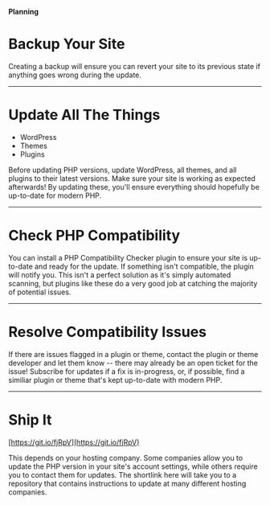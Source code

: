 **Planning**


# Backup Your Site

<Notes>
	Creating a backup will ensure you can revert your site to its previous state if anything goes wrong during the update.
</Notes>

---

# Update All The Things

* WordPress
* Themes
* Plugins

<Notes>
	Before updating PHP versions, update WordPress, all themes, and all plugins to their latest versions.
	Make sure your site is working as expected afterwards! 
	By updating these, you'll ensure everything should hopefully be up-to-date for modern PHP.
</Notes>

--- 

# Check PHP Compatibility

<Notes>
	You can install a PHP Compatibility Checker plugin to ensure your site is up-to-date and ready for the update.
	If something isn't compatible, the plugin will notify you. 
	This isn't a perfect solution as it's simply automated scanning, but plugins like these do a very good job at catching the majority of potential issues.
</Notes>

---

# Resolve Compatibility Issues

<Notes>
	If there are issues flagged in a plugin or theme, contact the plugin or theme developer and let them know -- there may already be an open ticket for the issue!
	Subscribe for updates if a fix is in-progress, or, if possible, find a similiar plugin or theme that's kept up-to-date with modern PHP.
</Notes>

--- 

# Ship It

[https://git.io/fjRpV](https://git.io/fjRpV)

<Notes>
	This depends on your hosting company. 
	Some companies allow you to update the PHP version in your site's account settings, while others require you to contact them for updates.
	The shortlink here will take you to a repository that contains instructions to update at many different hosting companies.
</Notes>
